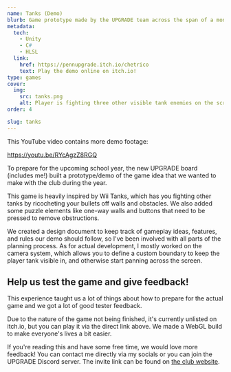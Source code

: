 ```yaml
---
name: Tanks (Demo)
blurb: Game prototype made by the UPGRADE team across the span of a month. Heavily inspired by "Tanks!" from Wii Play.
metadata:
  tech:
    - Unity
    - C#
    - HLSL
  link:
    href: https://pennupgrade.itch.io/chetrico
    text: Play the demo online on itch.io!
type: games
cover:
  img:
    src: tanks.png
    alt: Player is fighting three other visible tank enemies on the screen. They've ricocheted two bullets and are about to be hit.
order: 4

slug: tanks
---
```


This YouTube video contains more demo footage:

https://youtu.be/RYcAgzZ8RGQ

To prepare for the upcoming school year, the new UPGRADE board (includes me!) built a prototype/demo of the game idea that we wanted to make with the club during the year.

This game is heavily inspired by Wii Tanks, which has you fighting other tanks by ricocheting your bullets off walls and obstacles. We also added some puzzle elements like one-way walls and buttons that need to be pressed to remove obstructions.

We created a design document to keep track of gameplay ideas, features, and rules our demo should follow, so I've been involved with all parts of the planning process. As for actual development, I mostly worked on the camera system, which allows you to define a custom boundary to keep the player tank visible in, and otherwise start panning across the screen.

## Help us test the game and give feedback!

This experience taught us a lot of things about how to prepare for the actual game and we got a lot of good tester feedback.

Due to the nature of the game not being finished, it's currently unlisted on itch.io, but you can play it via the direct link above. We made a WebGL build to make everyone's lives a bit easier.

If you're reading this and have some free time, we would love more feedback! You can contact me directly via my socials or you can join the UPGRADE Discord server. The invite link can be found on [the club website](https://pennupgrade.com).

